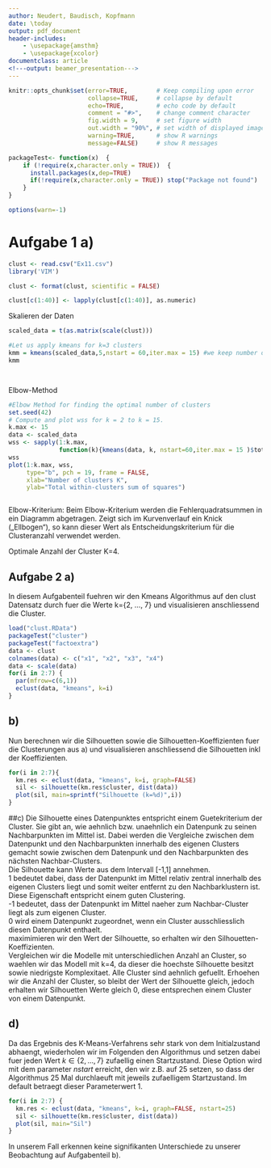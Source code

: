 ```yaml
---
author: Neudert, Baudisch, Kopfmann
date: \today
output: pdf_document
header-includes: 
    - \usepackage{amsthm}
    - \usepackage{xcolor}
documentclass: article
<!---output: beamer_presentation--->
---
```






<!--- Below are global settings for knitr. You can override any of them by adding the changes to individual chunks --->

```r
knitr::opts_chunk$set(error=TRUE,        # Keep compiling upon error
                      collapse=TRUE,     # collapse by default
                      echo=TRUE,         # echo code by default
                      comment = "#>",    # change comment character
                      fig.width = 9,     # set figure width
                      out.width = "90%", # set width of displayed images
                      warning=TRUE,      # show R warnings
                      message=FALSE)     # show R messages

packageTest<- function(x)  {
    if (!require(x,character.only = TRUE))  {
      install.packages(x,dep=TRUE)
      if(!require(x,character.only = TRUE)) stop("Package not found")
    }
}

options(warn=-1)
```


<!--- Solution Region --->
<style>
#solution {
  background-color: #8FBC8F;
  border-style: solid;
  border-color: blue;
  margin-left: 20px;
  margin-bottom: 15px;
  padding: 5px;
}
</style>



<!---**Wintersemester 2016 |Studiengang Data Science | Hochschule Darmstadt **--->




\theoremstyle{break}
\newtheorem{auf}{Aufgabe}

\newcommand{\R}{{\sffamily R} }

\begin{centering}
%\vspace{-2 cm}
\Huge
{\bf Uebung 11}\\
\Large
Multivariate Statistik\\
\normalsize
SoSe 2019\\
Antje Jahn (FBMN, h\_da)\\
Neudert, Baudisch, Kopfmann\\
\end{centering}

# Aufgabe 1 a)
```r

clust <- read.csv("Ex11.csv")
library('VIM')

```


```r
clust <- format(clust, scientific = FALSE)
```


```r
clust[c(1:40)] <- lapply(clust[c(1:40)], as.numeric)
```


Skalieren der Daten
```r
scaled_data = t(as.matrix(scale(clust)))
```



```r
#Let us apply kmeans for k=3 clusters 
kmm = kmeans(scaled_data,5,nstart = 60,iter.max = 15) #we keep number of iter.max=15 to ensure the algorithm converges and nstart=50 to #ensure that atleat 50 random sets are choosen  
kmm




```



Elbow-Method
```r
#Elbow Method for finding the optimal number of clusters
set.seed(42)
# Compute and plot wss for k = 2 to k = 15.
k.max <- 15
data <- scaled_data
wss <- sapply(1:k.max, 
              function(k){kmeans(data, k, nstart=60,iter.max = 15 )$tot.withinss})
wss
plot(1:k.max, wss,
     type="b", pch = 19, frame = FALSE, 
     xlab="Number of clusters K",
     ylab="Total within-clusters sum of squares")



```
Elbow-Kriterium: Beim Elbow-Kriterium werden die Fehlerquadratsummen in ein Diagramm abgetragen. Zeigt sich im Kurvenverlauf ein Knick
(„Ellbogen“), so kann dieser Wert als Entscheidungskriterium für die Clusteranzahl verwendet werden. 

Optimale Anzahl der Cluster K=4.

## Aufgabe 2 a)
In diesem Aufgabenteil fuehren wir den Kmeans Algorithmus auf den clust Datensatz durch fuer die Werte k={2, ..., 7} und visualisieren anschliessend die Cluster.
```r
load("clust.RData")
packageTest("cluster")
packageTest("factoextra")
data <- clust
colnames(data) <- c("x1", "x2", "x3", "x4")
data <- scale(data)
for(i in 2:7) {
  par(mfrow=c(6,1))
  eclust(data, "kmeans", k=i)
}
```

## b)
Nun berechnen wir die Silhouetten sowie die Silhouetten-Koeffizienten fuer die Clusterungen aus a) und visualisieren anschliessend die Silhouetten inkl der Koeffizienten.
```r
for(i in 2:7){
  km.res <- eclust(data, "kmeans", k=i, graph=FALSE)
  sil <- silhouette(km.res$cluster, dist(data))
  plot(sil, main=sprintf("Silhouette (k=%d)",i))
}

```


##c)
Die Silhouette eines Datenpunktes entspricht einem Guetekriterium der Cluster. Sie gibt an, wie aehnlich bzw. unaehnlich ein Datenpunk zu seinen Nachbarpunkten im Mittel ist. Dabei werden die Vergleiche zwischen dem Datenpunkt und den Nachbarpunkten innerhalb des eigenen Clusters gemacht sowie zwischen dem Datenpunk und den Nachbarpunkten des nächsten Nachbar-Clusters.  
Die Silhouette kann Werte aus dem Intervall [-1,1] annehmen.  
1 bedeutet dabei, dass der Datenpunkt im Mittel relativ zentral innerhalb des eigenen Clusters liegt und somit weiter entfernt zu den Nachbarklustern ist. Diese Eigenschaft entspricht einem guten Clustering.  
-1 bedeutet, dass der Datenpunkt im Mittel naeher zum Nachbar-Cluster liegt als zum eigenen Cluster.  
0 wird einem Datenpunkt zugeordnet, wenn ein Cluster ausschliesslich diesen Datenpunkt enthaelt.  
maximimieren wir den Wert der Silhouette, so erhalten wir den Silhouetten-Koeffizienten.  
Vergleichen wir die Modelle mit unterschiedlichen Anzahl an Cluster, so waehlen wir das Modell mit k=4, da dieser die hoechste Silhouette besitzt sowie niedrigste Komplexitaet. Alle Cluster sind aehnlich gefuellt. Erhoehen wir die Anzahl der Cluster, so bleibt der Wert der Silhouette gleich, jedoch erhalten wir Silhouetten Werte gleich 0, diese entsprechen einem Cluster von einem Datenpunkt.


## d)
Da das Ergebnis des K-Means-Verfahrens sehr stark von dem Initialzustand abhaengt, wiederholen wir im Folgenden den Algorithmus und setzen dabei fuer jeden Wert $k \in \{2, ..., 7\}$ zufaellig einen Startzustand. Diese Option wird mit dem parameter $nstart$ erreicht, den wir z.B. auf 25 setzen, so dass der Algorithmus 25 Mal durchlaeuft mit jeweils zufaelligem Startzustand. Im default betraegt dieser Parameterwert 1.
```r
for(i in 2:7) {
  km.res <- eclust(data, "kmeans", k=i, graph=FALSE, nstart=25)
  sil <- silhouette(km.res$cluster, dist(data))
  plot(sil, main="Sil")
}
```
In unserem Fall erkennen keine signifikanten Unterschiede zu unserer Beobachtung auf Aufgabenteil b).


